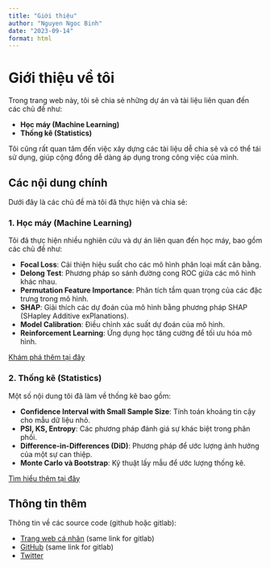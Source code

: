 ```yaml
---
title: "Giới thiệu"
author: "Nguyen Ngoc Binh"
date: "2023-09-14"
format: html
---
```


# Giới thiệu về tôi

Trong trang web này, tôi sẽ chia sẻ những dự án và tài liệu liên quan đến các chủ đề như:

- **Học máy (Machine Learning)**
- **Thống kê (Statistics)**

Tôi cũng rất quan tâm đến việc xây dựng các tài liệu dễ chia sẻ và có thể tái sử dụng, giúp cộng đồng dễ dàng áp dụng trong công việc của mình.

## Các nội dung chính

Dưới đây là các chủ đề mà tôi đã thực hiện và chia sẻ:

### 1. Học máy (Machine Learning)
Tôi đã thực hiện nhiều nghiên cứu và dự án liên quan đến học máy, bao gồm các chủ đề như:

- **Focal Loss**: Cải thiện hiệu suất cho các mô hình phân loại mất cân bằng.
- **Delong Test**: Phương pháp so sánh đường cong ROC giữa các mô hình khác nhau.
- **Permutation Feature Importance**: Phân tích tầm quan trọng của các đặc trưng trong mô hình.
- **SHAP**: Giải thích các dự đoán của mô hình bằng phương pháp SHAP (SHapley Additive exPlanations).
- **Model Calibration**: Điều chỉnh xác suất dự đoán của mô hình.
- **Reinforcement Learning**: Ứng dụng học tăng cường để tối ưu hóa mô hình.

[Khám phá thêm tại đây](machine-learning/Index.md)

### 2. Thống kê (Statistics)
Một số nội dung tôi đã làm về thống kê bao gồm:

- **Confidence Interval with Small Sample Size**: Tính toán khoảng tin cậy cho mẫu dữ liệu nhỏ.
- **PSI, KS, Entropy**: Các phương pháp đánh giá sự khác biệt trong phân phối.
- **Difference-in-Differences (DiD)**: Phương pháp để ước lượng ảnh hưởng của một sự can thiệp.
- **Monte Carlo và Bootstrap**: Kỹ thuật lấy mẫu để ước lượng thống kê.

[Tìm hiểu thêm tại đây](statistic/Index.md)

## Thông tin thêm

Thông tin về các source code (github hoặc gitlab):

- [Trang web cá nhân](https://nguyenngocbinh.github.io/papers) (same link for gitlab)
- [GitHub](https://github.com/nguyenngocbinh/papers) (same link for gitlab)
- [Twitter](https://twitter.com/nanabi88)

